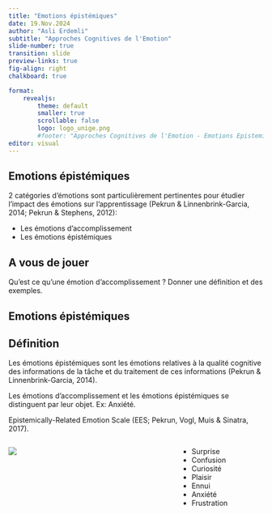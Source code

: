 ```yaml
---
title: "Emotions épistémiques"
date: 19.Nov.2024
author: "Asli Erdemli"
subtitle: "Approches Cognitives de l'Emotion"
slide-number: true
transition: slide
preview-links: true
fig-align: right 
chalkboard: true

format: 
    revealjs:
        theme: default
        smaller: true
        scrollable: false
        logo: logo_unige.png
        #footer: "Approches Cognitives de l'Emotion - Emotions Epistemiques - 2024"
editor: visual
---
```



## Emotions épistémiques

2 catégories d’émotions sont particulièrement pertinentes pour étudier l’impact des émotions sur l’apprentissage (Pekrun & Linnenbrink-Garcia, 2014; Pekrun & Stephens, 2012): 

- Les émotions d'accomplissement 
- Les émotions épistémiques


::: {.callout-caution}
## A vous de jouer
Qu'est ce qu'une émotion d'accomplissement ? Donner une définition et des exemples.
:::

## Emotions épistémiques
::: {.callout-note}
## Définition
Les émotions épistémiques sont les émotions relatives à la qualité cognitive des informations de la tâche et du traitement de ces informations (Pekrun \& Linnenbrink-Garcia, 2014).
:::

Les émotions d'accomplissement et les émotions épistémiques se distinguent par leur objet. Ex: Anxiété.

Epistemically-Related Emotion Scale (EES; Pekrun, Vogl, Muis \& Sinatra, 2017).


:::: {.columns}

::: {.column width="60%"}
![](epistemic_emotions_scale.png)


:::

::: {.column width="30%"}
- Surprise 
- Confusion
- Curiosité
- Plaisir
- Ennui 
- Anxiété 
- Frustration
:::

::::






       

